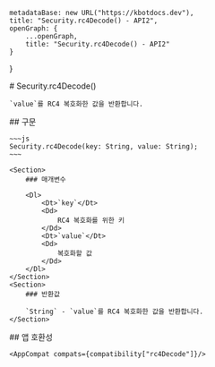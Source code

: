 
    metadataBase: new URL("https://kbotdocs.dev"),
    title: "Security.rc4Decode() - API2",
    openGraph: {
        ...openGraph,
        title: "Security.rc4Decode() - API2"
    }
}

<Section>
    # Security.rc4Decode()

    `value`를 RC4 복호화한 값을 반환합니다.
</Section>
<Section>
    ## 구문

    ~~~js
    Security.rc4Decode(key: String, value: String);
    ~~~

    <Section>
        ### 매개변수

        <Dl>
            <Dt>`key`</Dt>
            <Dd>
                RC4 복호화를 위한 키
            </Dd>
            <Dt>`value`</Dt>
            <Dd>
                복호화할 값
            </Dd>
        </Dl>
    </Section>
    <Section>
        ### 반환값

        `String` - `value`를 RC4 복호화한 값을 반환합니다.
    </Section>
</Section>
<Section>
    ## 앱 호환성

    <AppCompat compats={compatibility["rc4Decode"]}/>
</Section>